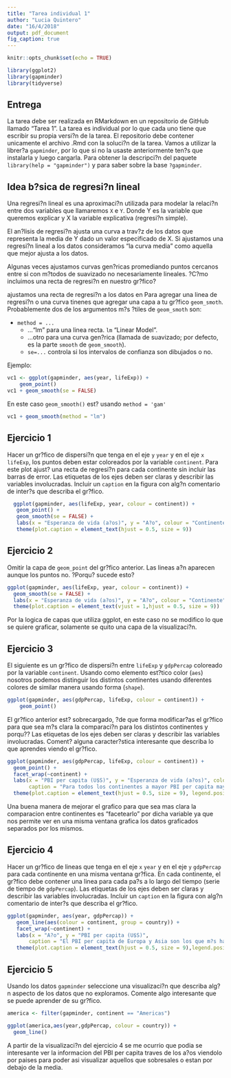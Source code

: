 ```yaml
---
title: "Tarea individual 1"
author: "Lucia Quintero"
date: "16/4/2018"
output: pdf_document
fig_caption: true
---
```


```r
knitr::opts_chunk$set(echo = TRUE)
```

```r
library(ggplot2)
library(gapminder)
library(tidyverse)
```

\fbox{\begin{minipage}{48em}
Incluir en el chunck de código warning=FALSE, message=FALSE para que no salgan los mensajes cuando cargo las librerías
\end{minipage}}

## Entrega

La tarea debe ser realizada en RMarkdown en un repositorio de GitHub llamado "Tarea 1".
La tarea es individual por lo que cada uno tiene que escribir su propia versi?n de la tarea.
El repositorio debe contener unicamente el archivo .Rmd con la soluci?n de la tarea.
Vamos a utilizar la librer?a `gapminder`, por lo que si no la usaste anteriormente ten?s que instalarla y luego cargarla.
Para obtener la descripci?n del paquete `library(help = "gapminder")` y para saber sobre la base `?gapminder`.

##  Idea b?sica de regresi?n lineal

Una regresi?n lineal es una aproximaci?n utilizada para modelar la relaci?n entre dos variables que llamaremos `X` e `Y`. Donde Y es la variable que queremos explicar y X la variable explicativa (regresi?n simple).

El an?lisis de regresi?n ajusta una curva a trav?z  de los datos que representa la media de Y dado un valor especificado de X.
Si ajustamos una regresi?n lineal a los datos consideramos "la curva media" como aquella que mejor ajusta a los datos.

Algunas veces ajustamos curvas gen?ricas promediando puntos cercanos entre si con  m?todos de suavizado no necesariamente lineales.
?C?mo incluimos una recta de regresi?n en nuestro gr?fico?

ajustamos una recta de regresi?n a los datos en  Para agregar una linea de regresi?n o una curva tinenes que agregar una capa a tu gr?fico `geom_smoth`. Probablemente dos de los argumentos m?s ?tiles de `geom_smoth` son:

- `method = ...`
    * ..."lm" para una linea recta. `lm`  "Linear Model".
    * ...otro para una curva gen?rica (llamada de suavizado; por defecto, es la parte `smooth` de `geom_smooth`).
    * `se=...` controla si los intervalos de confianza son dibujados o no.

Ejemplo:
```r
vc1 <- ggplot(gapminder, aes(year, lifeExp)) +
    geom_point()
vc1 + geom_smooth(se = FALSE)

``` 
En este caso  `geom_smooth()` est? usando `method = 'gam'`

```r
vc1 + geom_smooth(method = "lm")
```


## Ejercicio 1

Hacer un gr?fico de dispersi?n que tenga en el eje `y` `year` y en el eje `x`  `lifeExp`, los puntos deben estar coloreados por la variable `continent`. Para este plot ajust? una recta de regresi?n para cada continente sin incluir las barras de error. Las etiquetas de los ejes deben ser claras y describir las variables involucradas. Incluir un `caption` en la figura con alg?n comentario de inter?s que describa el gr?fico.

```r

  ggplot(gapminder, aes(lifeExp, year, colour = continent)) + 
   geom_point() + 
   geom_smooth(se = FALSE) +
   labs(x = "Esperanza de vida (a?os)", y = "A?o", colour = "Continente",caption = "Se observa un aumento de la esperanza de vida para todos los continentes a lo largo de los a?os, siendo Africa y Asia quienes han aumentado de manera m?s significativa.") + 
   theme(plot.caption = element_text(hjust = 0.5, size = 9)) 
```

\fbox{\begin{minipage}{48em}
Los ejes x e y deben ser al revés  pero posiblemente no viste la versión corregida de la tarea donde estaba arreglado esto. Para que te salga el título de la figura numerado y sin cortar, usa fig.cap en el chunck de código. Pedí rectas de regresión debiste usar method="lm".
\end{minipage}}


## Ejercicio 2  

Omitir la capa de  `geom_point` del gr?fico anterior. Las lineas a?n aparecen aunque los puntos no. ?Porqu? sucede esto?

```r

ggplot(gapminder, aes(lifeExp, year, colour = continent)) +
  geom_smooth(se = FALSE) +
  labs(x = "Esperanza de vida (a?os)", y = "A?o", colour = "Continente",caption = "Se observa un aumento de la esperanza de vida para todos los continentes a lo largo de los a?os, siendo Africa y Asia quienes han aumentado de manera m?s significativa.") +
  theme(plot.caption = element_text(vjust = 1,hjust = 0.5, size = 9))

```

Por la logica de capas que utiliza ggplot, en este caso no se modifico lo que se quiere graficar, solamente se quito una capa de la visualizaci?n.

\fbox{\begin{minipage}{48em}
Ver solución más completa
\end{minipage}}

## Ejercicio 3 

El siguiente es un gr?fico de dispersi?n entre `lifeExp` y `gdpPercap`  coloreado por la variable `continent`. Usando como elemento est?tico color (`aes`) nosotros podemos distinguir los distintos continentes usando diferentes colores de similar manera usando forma (`shape`).

```r
ggplot(gapminder, aes(gdpPercap, lifeExp, colour = continent)) +
    geom_point()
```

El gr?fico anterior est? sobrecargado, ?de que forma modificar?as el gr?fico para que sea m?s clara la comparaci?n para los distintos continentes y porqu??
Las etiquetas de los ejes deben ser claras y describir las variables involucradas. Coment? alguna caracter?stica interesante que describa lo que aprendes viendo el gr?fico.

```R

ggplot(gapminder, aes(gdpPercap, lifeExp, colour = continent)) +
  geom_point() +
  facet_wrap(~continent) +
  labs(x = "PBI per capita (U$S)", y = "Esperanza de vida (a?os)", colour = "Continente",
       caption = "Para todos los continentes a mayor PBI per capita mayor esperanza de vida") +
  theme(plot.caption = element_text(hjust = 0.5, size = 9), legend.position = 'none')

``` 

Una buena manera de mejorar el grafico para que sea mas clara la comparacion entre continentes es "facetearlo" por dicha variable ya que nos permite ver en una misma ventana grafica los datos graficados separados por los mismos.


\fbox{\begin{minipage}{48em}
 Los colores en este plot no aportan más de lo que aporta el facet en cuanto diferenciar los continentes pero de todas formas no es incorrecto.
\end{minipage}}

## Ejercicio 4

Hacer un gr?fico de lineas que tenga en el eje `x` `year` y en el eje `y`  `gdpPercap` para cada continente en una misma ventana gr?fica. En cada continente, el gr?fico debe contener una linea para cada pa?s a lo largo del tiempo (serie de tiempo de `gdpPercap`). Las etiquetas de los ejes deben ser claras y describir las variables involucradas. Incluir un `caption` en la figura con alg?n comentario de inter?s que describa el gr?fico.

```r

ggplot(gapminder, aes(year, gdpPercap)) +  
   geom_line(aes(colour = continent, group = country)) + 
   facet_wrap(~continent) +             
   labs(x = "A?o", y = "PBI per capita (U$S)",  
       caption = "El PBI per capita de Europa y Asia son los que m?s han crecido durante los a?os junto a algunos paises de America") + 
   theme(plot.caption = element_text(hjust = 0.5, size = 9),legend.position = 'none') 

``` 
\fbox{\begin{minipage}{48em}
Bien, debes incluir fig.cap en vez de caption que te corta lo que escribís
\end{minipage}}

## Ejercicio 5

Usando los datos `gapminder` seleccione una visualizaci?n que describa alg?n aspecto de los datos que no exploramos. Comente algo interesante que se puede aprender de su gr?fico.

```r

america <- filter(gapminder, continent == "Americas")

ggplot(america,aes(year,gdpPercap, colour = country)) +
  geom_line()

``` 
A partir de la visualizaci?n del ejercicio 4 se me ocurrio que podia se interesante ver la informacion del PBI per capita traves de los a?os viendolo por paises para poder asi visualizar aquellos que sobresales o estan por debajo de la media.


\fbox{\begin{minipage}{48em}
Bien, tal vez hay muchos países y no es fácil deferenciarlos, fata incluir el título del gráfico y un comentario interesante de lo que aprendés del mismo
\end{minipage}}

\fbox{\begin{minipage}{48em}
Buen trabajo, PUNTOS:90/100 hay que mejorar los títulos de las figuras y trabajar en los comentarios y lo que aprendemos de las visualizaciones
\end{minipage}}

